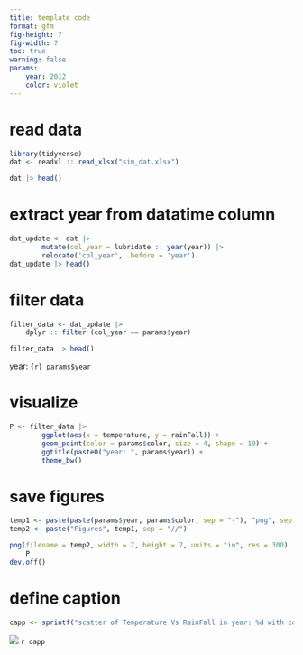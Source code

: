 ```yaml
---
title: template code 
format: gfm 
fig-height: 7
fig-width: 7
toc: true 
warning: false 
params: 
    year: 2012
    color: violet
---
```



# read data 
```r
library(tidyverse)
dat <- readxl :: read_xlsx("sim_dat.xlsx")

dat |> head()
```

# extract year from datatime column 

```r

dat_update <- dat |> 
        mutate(col_year = lubridate :: year(year)) |> 
        relocate('col_year', .before = 'year') 
dat_update |> head()

```





# filter data 

```r
filter_data <- dat_update |> 
    dplyr :: filter (col_year == params$year)

filter_data |> head() 

```

year: `{r} params$year`


# visualize 

```r


P <- filter_data |> 
        ggplot(aes(x = temperature, y = rainFall)) + 
        geom_point(color = params$color, size = 4, shape = 19) + 
        ggtitle(paste0("year: ", params$year)) + 
        theme_bw() 
```


# save figures 

```r
temp1 <- paste(paste(params$year, params$color, sep = "-"), "png", sep = ".")
temp2 <- paste("Figures", temp1, sep = "//")

png(filename = temp2, width = 7, height = 7, units = "in", res = 300)
    P 
dev.off()
```



# define caption 

```r
capp <- sprintf("scatter of Temperature Vs RainFall in year: %d with color %s", params$year, params$color)

```

![](`r temp2`)
`r capp`


